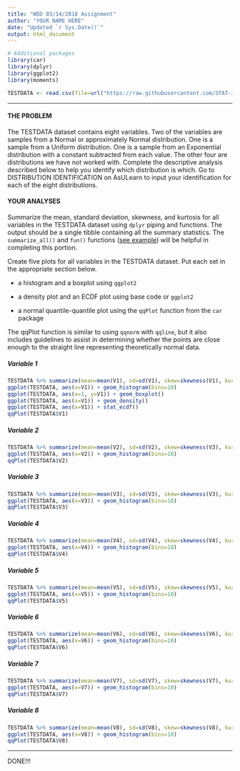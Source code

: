 ```yaml
---
title: "WED 03/14/2018 Assignment"
author: "YOUR NAME HERE"
date: "Updated `r Sys.Date()`"
output: html_document
---
```


```r
# Additional packages
library(car)
library(dplyr)
library(ggplot2)
library(moments)

TESTDATA <- read.csv(file=url("https://raw.githubusercontent.com/STAT-JET-ASU/Datafiles/master/Instructor/TESTDATA.csv"))
```

<hr>

#### THE PROBLEM

The TESTDATA dataset contains eight variables. Two of the variables are samples from a Normal or approximately Normal distribution. One is a sample from a Uniform distribution. One is a sample from an Exponential distribution with a constant subtracted from each value. The other four are distributions we have not worked with. Complete the descriptive analysis described below to help you identify which distribution is which. Go to DISTRIBUTION IDENTIFICATION on AsULearn to input your identification for each of the eight distributions.

#### YOUR ANALYSES

Summarize the mean, standard deviation, skewness, and kurtosis for all variables in the TESTDATA dataset using `dplyr` piping and functions. The output should be a single tibble containing all the summary statistics. The `summarize_all()` and `fun()` functions  ([see example](http://dplyr.tidyverse.org/reference/summarise_all.html)) will be helpful in completing this portion.

Create five plots for all variables in the TESTDATA dataset. Put each set in the appropriate section below.

* a histogram and a boxplot using `ggplot2` 

* a density plot and an ECDF plot using base code or `ggplot2` 

* a normal quantile-quantile plot using the `qqPlot` function from the `car` package 

The qqPlot function is similar to using `qqnorm` with `qqline`, but it also includes guidelines to assist in determining whether the points are close enough to the straight line representing theoretically normal data. 

##### Variable 1

```r
TESTDATA %>% summarize(mean=mean(V1), sd=sd(V1), skew=skewness(V1), kurt=kurtosis(V1)) 
ggplot(TESTDATA, aes(x=V1)) + geom_histogram(bins=10)
ggplot(TESTDATA, aes(x=1, y=V1)) + geom_boxplot()
ggplot(TESTDATA, aes(x=V1)) + geom_density()
ggplot(TESTDATA, aes(x=V1)) + stat_ecdf()
qqPlot(TESTDATA$V1)
```

##### Variable 2

```r
TESTDATA %>% summarize(mean=mean(V2), sd=sd(V2), skew=skewness(V3), kurt=kurtosis(V4)) 
ggplot(TESTDATA, aes(x=V2)) + geom_histogram(bins=10)
qqPlot(TESTDATA$V2)
```

##### Variable 3

```r
TESTDATA %>% summarize(mean=mean(V3), sd=sd(V3), skew=skewness(V3), kurt=kurtosis(V3)) 
ggplot(TESTDATA, aes(x=V3)) + geom_histogram(bins=10)
qqPlot(TESTDATA$V3)
```

##### Variable 4

```r
TESTDATA %>% summarize(mean=mean(V4), sd=sd(V4), skew=skewness(V4), kurt=kurtosis(V4)) 
ggplot(TESTDATA, aes(x=V4)) + geom_histogram(bins=10)
qqPlot(TESTDATA$V4)
```

##### Variable 5

```r
TESTDATA %>% summarize(mean=mean(V5), sd=sd(V5), skew=skewness(V5), kurt=kurtosis(V5)) 
ggplot(TESTDATA, aes(x=V5)) + geom_histogram(bins=10)
qqPlot(TESTDATA$V5)
```

##### Variable 6

```r
TESTDATA %>% summarize(mean=mean(V6), sd=sd(V6), skew=skewness(V6), kurt=kurtosis(V6)) 
ggplot(TESTDATA, aes(x=V6)) + geom_histogram(bins=10)
qqPlot(TESTDATA$V6)
```

##### Variable 7

```r
TESTDATA %>% summarize(mean=mean(V7), sd=sd(V7), skew=skewness(V7), kurt=kurtosis(V7)) 
ggplot(TESTDATA, aes(x=V7)) + geom_histogram(bins=10)
qqPlot(TESTDATA$V7)
```

##### Variable 8

```r
TESTDATA %>% summarize(mean=mean(V8), sd=sd(V8), skew=skewness(V8), kurt=kurtosis(V8)) 
ggplot(TESTDATA, aes(x=V8)) + geom_histogram(bins=10)
qqPlot(TESTDATA$V8)
```

<hr>

DONE!!!